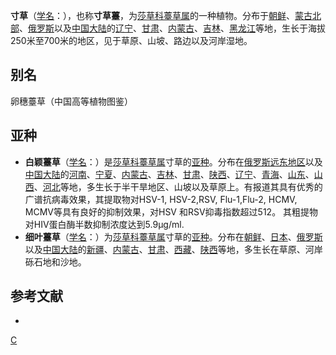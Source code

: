 {{Speciesbox 
| genus = Carex
| species = duriuscula
| authority = C. A. Mey.
| subdivision_ranks =[[亚种|亚种]]
| subdivision =
* 寸草 ''C. d.'' subsp. ''duriuscula''
* [[白颖薹草|白颖薹草]] ''C. d.'' subsp. ''rigescens''
* [[细叶薹草|细叶薹草]] ''C. d.'' subsp. ''stenophylloides''
}}

'''寸草'''（[[学名|学名]]：{{lang|la|''Carex duriuscula''}}），也称'''寸草薹'''，为[[莎草科|莎草科]][[薹草属|薹草属]]的一种植物。分布于[[朝鲜|朝鲜]]、[[蒙古北部|蒙古北部]]、[[俄罗斯|俄罗斯]]以及[[中国大陆|中国大陆]]的[[辽宁|辽宁]]、[[甘肃|甘肃]]、[[内蒙古|内蒙古]]、[[吉林|吉林]]、[[黑龙江|黑龙江]]等地，生长于海拔250米至700米的地区，见于草原、山坡、路边以及河岸湿地。

== 别名 ==
卵穗薹草（中国高等植物图鉴）

== 亚种 ==
* '''白颖薹草'''（[[学名|学名]]：{{lang|la|''Carex duriuscula'' subsp. ''rigescens''}}）是[[莎草科|莎草科]][[薹草属|薹草属]]寸草的[[亚种|亚种]]。分布在[[俄罗斯远东地区|俄罗斯远东地区]]以及[[中国大陆|中国大陆]]的[[河南|河南]]、[[宁夏|宁夏]]、[[内蒙古|内蒙古]]、[[吉林|吉林]]、[[甘肃|甘肃]]、[[陕西|陕西]]、[[辽宁|辽宁]]、[[青海|青海]]、[[山东|山东]]、[[山西|山西]]、[[河北|河北]]等地，多生长于半干旱地区、山坡以及草原上。有报道其具有优秀的广谱抗病毒效果，其提取物对HSV-1, HSV-2,RSV, Flu-1,Flu-2, HCMV, MCMV等具有良好的抑制效果，对HSV 和RSV抑毒指数超过512。 其粗提物对HIV蛋白酶半数抑制浓度达到5.9μg/ml.
* '''细叶薹草'''（[[学名|学名]]：{{lang|la|''Carex duriuscula'' subsp. ''stenophylloides''}}）为[[莎草科|莎草科]][[薹草属|薹草属]]寸草的[[亚种|亚种]]。分布在[[朝鲜|朝鲜]]、[[日本|日本]]、[[俄罗斯|俄罗斯]]以及[[中国大陆|中国大陆]]的[[新疆|新疆]]、[[内蒙古|内蒙古]]、[[甘肃|甘肃]]、[[西藏|西藏]]、[[陕西|陕西]]等地，多生长在草原、河岸砾石地和沙地。

== 参考文献 ==
<div class="references-small">
* {{cite web| url =http://www.bioinfo.cn/db05/KmzwSpecies.php?action=view&id=7296| title =寸草(原亚种)| work =《中国高等植物数据库全库》| publisher =中国科学院微生物研究所| author =昆明植物研究所| accessdate =2009-02-24| deadurl =yes| archiveurl =https://web.archive.org/web/20160305041444/http://www.bioinfo.cn/db05/KmzwSpecies.php?action=view&id=7296| archivedate =2016-03-05}}
</div>
{{Taxonbar|from=Q4338353}}

{{DEFAULTSORT:Carex duriuscula}}
[[Category:薹草属|C]]